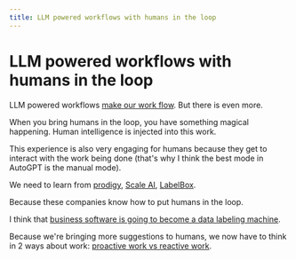 ```yaml
---
title: LLM powered workflows with humans in the loop
---
```


# LLM powered workflows with humans in the loop

LLM powered workflows [make our work flow](/blog/ai-agents-workflows). But there is even more.

When you bring humans in the loop, you have something magical happening. Human intelligence is injected into this work.

This experience is also very engaging for humans because they get to interact with the work being done (that's why I think the best mode in AutoGPT is the manual mode).

We need to learn from [prodigy](https://prodi.gy/docs), [Scale AI](https://scale.com/), [LabelBox](https://labelbox.com/).

Because these companies know how to put humans in the loop.

I think that [business software is going to become a data labeling machine](/blog/bussines-software-and-data-labeling).

Because we're bringing more suggestions to humans, we now have to think in 2 ways about work: [proactive work vs reactive work](/blog/reactive-vs-proactive-time).
